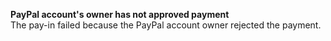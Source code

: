   
<Card title="201004" href="/development-resources/errors/codes/201004">  

 **PayPal account's owner has not approved payment**  
 The pay-in failed because the PayPal account owner rejected the payment.  

</Card>